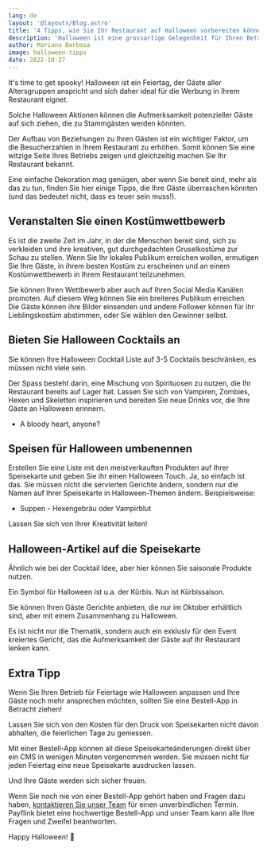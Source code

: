 ```yaml
---
lang: de
layout: '@layouts/Blog.astro'
title: '4 Tipps, wie Sie Ihr Restaurant auf Halloween vorbereiten können'
description: 'Halloween ist eine grossartige Gelegenheit für Ihren Betrieb, denn viele Gäste sind bereit, für saisonale Artikel, die sie in Halloween-Stimmung versetzen, etwas mehr auszugeben. Nutzen Sie den bevorstehenden Feiertag und steigern Sie Ihren Umsatz mit diesen Tipps.'
author: Mariana Barbosa
image: halloween-tipps
date: 2022-10-27
---
```


It's time to get spooky! Halloween ist ein Feiertag, der Gäste aller Altersgruppen anspricht und sich daher ideal für die Werbung in Ihrem Restaurant eignet.

Solche Halloween Aktionen können die Aufmerksamkeit potenzieller Gäste auf sich ziehen, die zu Stammgästen werden könnten.

Der Aufbau von Beziehungen zu Ihren Gästen ist ein wichtiger Faktor, um die Besucherzahlen in Ihrem Restaurant zu erhöhen. Somit können Sie eine witzige Seite Ihres Betriebs zeigen und gleichzeitig machen Sie Ihr Restaurant bekannt.

Eine einfache Dekoration mag genügen, aber wenn Sie bereit sind, mehr als das zu tun, finden Sie hier einige Tipps, die Ihre Gäste überraschen könnten (und das bedeutet nicht, dass es teuer sein muss!).

## Veranstalten Sie einen Kostümwettbewerb

Es ist die zweite Zeit im Jahr, in der die Menschen bereit sind, sich zu verkleiden und ihre kreativen, gut durchgedachten Gruselkostüme zur Schau zu stellen. Wenn Sie Ihr lokales Publikum erreichen wollen, ermutigen Sie Ihre Gäste, in ihrem besten Kostüm zu erscheinen und an einem Kostümwettbewerb in Ihrem Restaurant teilzunehmen.

Sie können Ihren Wettbewerb aber auch auf Ihren Social Media Kanälen promoten. Auf diesem Weg können Sie ein breiteres Publikum erreichen. Die Gäste können ihre Bilder einsenden und andere Follower können für ihr Lieblingskostüm abstimmen, oder Sie wählen den Gewinner selbst.

## Bieten Sie Halloween Cocktails an

Sie können Ihre Halloween Cocktail Liste auf 3-5 Cocktails beschränken, es müssen nicht viele sein.

Der Spass besteht darin, eine Mischung von Spirituosen zu nutzen, die Ihr Restaurant bereits auf Lager hat. Lassen Sie sich von Vampiren, Zombies, Hexen und Skeletten inspirieren und bereiten Sie neue Drinks vor, die Ihre Gäste an Halloween erinnern.

- A bloody heart, anyone?

## Speisen für Halloween umbenennen

Erstellen Sie eine Liste mit den meistverkauften Produkten auf Ihrer Speisekarte und geben Sie ihr einen Halloween Touch. Ja, so einfach ist das. Sie müssen nicht die servierten Gerichte ändern, sondern nur die Namen auf Ihrer Speisekarte in Halloween-Themen ändern. Beispielsweise:

- Suppen - Hexengebräu oder Vampirblut

Lassen Sie sich von Ihrer Kreativität leiten!

## Halloween-Artikel auf die Speisekarte

Ähnlich wie bei der Cocktail Idee, aber hier können Sie saisonale Produkte nutzen.

Ein Symbol für Halloween ist u.a. der Kürbis. Nun ist Kürbissaison.

Sie können Ihren Gäste Gerichte anbieten, die nur im Oktober erhältlich sind, aber mit einem Zusammenhang zu Halloween.

Es ist nicht nur die Thematik, sondern auch ein exklusiv für den Event kreiertes Gericht, das die Aufmerksamkeit der Gäste auf Ihr Restaurant lenken kann.

## Extra Tipp

Wenn Sie Ihren Betrieb für Feiertage wie Halloween anpassen und Ihre Gäste noch mehr ansprechen möchten, sollten Sie eine Bestell-App in Betracht ziehen!

Lassen Sie sich von den Kosten für den Druck von Speisekarten nicht davon abhalten, die feierlichen Tage zu geniessen.

Mit einer Bestell-App können all diese Speisekarteänderungen direkt über ein CMS in wenigen Minuten vorgenommen werden. Sie müssen nicht für jeden Feiertag eine neue Speisekarte ausdrucken lassen.

Und Ihre Gäste werden sich sicher freuen.

Wenn Sie noch nie von einer Bestell-App gehört haben und Fragen dazu haben, [kontaktieren Sie unser Team](/de/kontakt/) für einen unverbindlichen Termin. Payflink bietet eine hochwertige Bestell-App und unser Team kann alle Ihre Fragen und Zweifel beantworten.

Happy Halloween! 🎃
